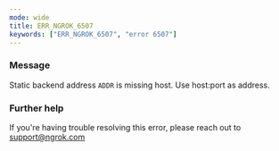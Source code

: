 ```yaml
---
mode: wide
title: ERR_NGROK_6507
keywords: ["ERR_NGROK_6507", "error 6507"]
---
```


### Message

Static backend address `ADDR` is missing host. Use host:port as address.

### Further help

If you're having trouble resolving this error, please reach out to [support@ngrok.com](mailto:support@ngrok.com?subject=Help%20with%20ERR_NGROK_6507)
